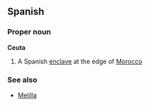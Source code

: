 ==Spanish==
===Proper noun===
'''Ceuta'''

# A Spanish [[enclave]] at the edge of [[Morocco]]

===See also===
*[[Melilla]]
